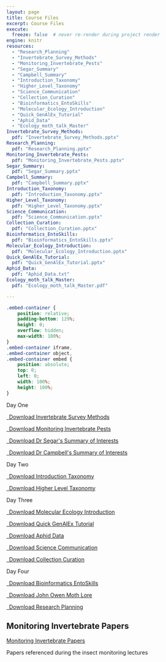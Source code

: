 ```yaml
---
layout: page
title: Course Files
excerpt: Course Files
execute:
  freeze: false  # never re-render during project render
engine: knitr 
resources:
  - "Research_Planning"
  - "Invertebrate_Survey_Methods"
  - "Monitoring_Invertebrate_Pests"
  - "Segar_Summary"
  - "Campbell_Summary"
  - "Introduction_Taxonomy"
  - "Higher_Level_Taxonomy"
  - "Science_Communication"
  - "Collection_Curation"
  - "Bioinformatics_EntoSkills"
  - "Molecular_Ecology_Introduction"
  - "Quick_GenAlEx_Tutorial"
  - "Aphid_Data"
  - "Ecology_moth_talk_Master"
Invertebrate_Survey_Methods:
  pdf: "Invertebrate_Survey_Methods.pptx"
Research_Planning: 
  pdf: "Research_Planning.pptx"
Monitoring_Invertebrate_Pests:
  pdf: "Monitoring_Invertebrate_Pests.pptx"
Segar_Summary:
  pdf: "Segar_Summary.pptx"
Campbell_Summary:
  pdf: "Campbell_Summary.pptx"
Introduction_Taxonomy:
  pdf: "Introduction_Taxonomy.pptx"
Higher_Level_Taxonomy:
  pdf: "Higher_Level_Taxonomy.pptx"
Science_Communication:
  pdf: "Science_Communication.pptx"
Collection_Curation:
  pdf: "Collection_Curation.pptx"
Bioinformatics_EntoSkills:
  pdf: "Bioinformatics_EntoSkills.pptx"
Molecular_Ecology_Introduction:
  pdf: "Molecular_Ecology_Introduction.pptx"
Quick_GenAlEx_Tutorial:
  pdf: "Quick_GenAlEx_Tutorial.pptx"
Aphid_Data:
  pdf: "Aphid_Data.txt"
Ecology_moth_talk_Master:
  pdf: "Ecology_moth_talk_Master.pdf"

---
```


```css
.embed-container {
    position: relative;
    padding-bottom: 129%;
    height: 0;
    overflow: hidden;
    max-width: 100%;
}
.embed-container iframe,
.embed-container object,
.embed-container embed {
    position: absolute;
    top: 0;
    left: 0;
    width: 100%;
    height: 100%;
}
```

```{=html}

Day One

<p class="text-center">
  <a class="btn btn-primary btn-lg Invertebrate_Survey_Methods-download" href="`r rmarkdown::metadata$Invertebrate_Survey_Methods$pdf`" target="_blank">
    <i class="fa-solid fa-file-arrow-down"></i>&ensp;Download Invertebrate Survey Methods
  </a>
</p>
<p class="text-center">
  <a class="btn btn-primary btn-lg Monitoring_Invertebrate_Pests-download" href="`r rmarkdown::metadata$Monitoring_Invertebrate_Pests$pdf`" target="_blank">
    <i class="fa-solid fa-file-arrow-down"></i>&ensp;Download Monitoring Invertebrate Pests
  </a>
</p>
<p class="text-center">
  <a class="btn btn-primary btn-lg Segar_Summary-download" href="`r rmarkdown::metadata$Segar_Summary$pdf`" target="_blank">
    <i class="fa-solid fa-file-arrow-down"></i>&ensp;Download Dr Segar's Summary of Interests
  </a>
</p>
<p class="text-center">
  <a class="btn btn-primary btn-lg Campbell_Summary-download" href="`r rmarkdown::metadata$Campbell_Summary$pdf`" target="_blank">
    <i class="fa-solid fa-file-arrow-down"></i>&ensp;Download Dr Campbell's Summary of Interests
  </a>
</p>

Day Two

<p class="text-center">
  <a class="btn btn-primary btn-lg Introduction_Taxonomy-download" href="`r rmarkdown::metadata$Introduction_Taxonomy$pdf`" target="_blank">
    <i class="fa-solid fa-file-arrow-down"></i>&ensp;Download Introduction Taxonomy
  </a>
</p>
<p class="text-center">
  <a class="btn btn-primary btn-lg Higher_Level_Taxonomy-download" href="`r rmarkdown::metadata$Higher_Level_Taxonomy$pdf`" target="_blank">
    <i class="fa-solid fa-file-arrow-down"></i>&ensp;Download Higher Level Taxonomy
  </a>
</p>


Day Three

<p class="text-center">
  <a class="btn btn-primary btn-lg Molecular_Ecology_Introduction-download" href="`r rmarkdown::metadata$Molecular_Ecology_Introduction$pdf`" target="_blank">
    <i class="fa-solid fa-file-arrow-down"></i>&ensp;Download Molecular Ecology Introduction
  </a>
</p>
<p class="text-center">
  <a class="btn btn-primary btn-lg Quick_GenAlEx_Tutorial-download" href="`r rmarkdown::metadata$Quick_GenAlEx_Tutorial$pdf`" target="_blank">
    <i class="fa-solid fa-file-arrow-down"></i>&ensp;Download Quick GenAlEx Tutorial
  </a>
</p>
<p class="text-center">
  <a class="btn btn-primary btn-lg Aphid_Data" href="`r rmarkdown::metadata$Aphid_Data$pdf`" target="_blank">
    <i class="fa-solid fa-file-arrow-down"></i>&ensp;Download Aphid Data
  </a>
</p>
<p class="text-center">
  <a class="btn btn-primary btn-lg Science_Communication-download" href="`r rmarkdown::metadata$Science_Communication$pdf`" target="_blank">
    <i class="fa-solid fa-file-arrow-down"></i>&ensp;Download Science Communication
  </a>
</p>
<p class="text-center">
  <a class="btn btn-primary btn-lg Collection_Curation-download" href="`r rmarkdown::metadata$Collection_Curation$pdf`" target="_blank">
    <i class="fa-solid fa-file-arrow-down"></i>&ensp;Download Collection Curation
  </a>
</p>

Day Four

<p class="text-center">
  <a class="btn btn-primary btn-lg Bioinformatics_EntoSkills-download" href="`r rmarkdown::metadata$Bioinformatics_EntoSkills$pdf`" target="_blank">
    <i class="fa-solid fa-file-arrow-down"></i>&ensp;Download Bioinformatics EntoSkills
  </a>
</p>
<p class="text-center">
  <a class="btn btn-primary btn-lg Ecology_moth_talk_Master" href="`r rmarkdown::metadata$Ecology_moth_talk_Master$pdf`" target="_blank">
    <i class="fa-solid fa-file-arrow-down"></i>&ensp;Download John Owen Moth Lore
  </a>
</p>
<p class="text-center">
  <a class="btn btn-primary btn-lg Research_Planning-download" href="`r rmarkdown::metadata$Research_Planning$pdf`" target="_blank">
    <i class="fa-solid fa-file-arrow-down"></i>&ensp;Download Research Planning
  </a>
</p>







```

## Monitoring Invertebrate Papers

<a href="https://liveharperac-my.sharepoint.com/:f:/g/personal/ssegar_harper-adams_ac_uk/EnmAMdacjhpOv_M9JRwMLGABi3z7fCAc4z59r1kP7Pnb7A?e=y1CZOO
">Monitoring Invertebrate Papers</a> 

Papers referenced during the insect monitoring lectures
 


